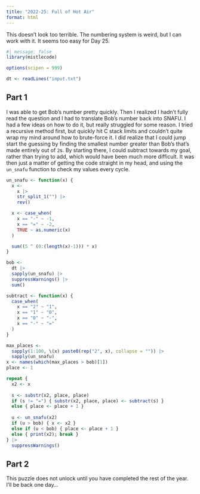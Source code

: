 ```yaml
---
title: "2022-25: Full of Hot Air"
format: html
---
```


This doesn't look too terrible. The numbering system is weird, but I can work with it. It seems too easy for Day 25.

```r
#| message: false
library(mistlecode)

options(scipen = 999)
```

```r
dt <- readLines("input.txt")
```

## Part 1

I was able to get Bob's number pretty quickly. Then I realized I hadn't fully
read the question and I had to translate Bob's number back into SNAFU. I had a
few ideas on how to do it, but really struggled for some reason. I tried a
recursive method first, but quickly hit C stack limits and couldn't quite wrap
my mind around how to brute-force it. I did realize that I could jump start the
guessing by finding the smallest number greater than Bob's that's made entirely
out of `2`s. By starting there, I could subtract towards my goal, rather than
trying to add, which would have been much more difficult. It was then just a
matter of getting the code straight in my head, and using the `un_snafu`
function to check my values every cycle.

```r
un_snafu <- function(x) {
  x <- 
    x |>
    str_split_1("") |>
    rev()

  x <- case_when(
    x == "-" ~ -1,
    x == "=" ~ -2,
    TRUE ~ as.numeric(x)
  )

  sum((5 ^ (0:(length(x)-1))) * x)
}

bob <- 
  dt |>
  sapply(un_snafu) |>
  suppressWarnings() |>
  sum()

subtract <- function(x) {
  case_when(
    x == "2" ~ "1",
    x == "1" ~ "0",
    x == "0" ~ "-",
    x == "-" ~ "="
  )
}

max_places <-
  sapply(1:100, \(x) paste0(rep("2", x), collapse = "")) |>
  sapply(un_snafu)
x <- names(which(max_places > bob)[1])
place <- 1

repeat {
  x2 <- x
  
  s <- substr(x2, place, place)
  if (s != "=") { substr(x2, place, place) <- subtract(s) } 
  else { place <- place + 1 }
  
  u <- un_snafu(x2)
  if (u > bob) { x <- x2 }
  else if (u < bob) { place <- place + 1 }
  else { print(x2); break }
} |>
  suppressWarnings()
```

## Part 2

::: {.callout-caution}

This puzzle does not unlock until you have completed the rest of the year. I'll
be back one day...

:::


